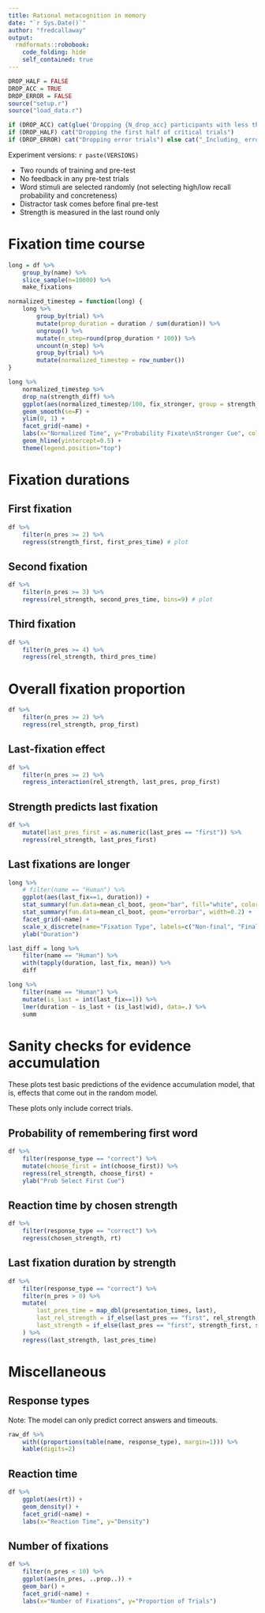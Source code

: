 ```yaml
---
title: Rational metacognition in memory
date: "`r Sys.Date()`"
author: "fredcallaway"
output:
  rmdformats::robobook:
    code_folding: hide
    self_contained: true
---
```


```r
DROP_HALF = FALSE
DROP_ACC = TRUE
DROP_ERROR = FALSE
source("setup.r")
source("load_data.r")
```

```r
if (DROP_ACC) cat(glue('Dropping {N_drop_acc} participants with less than 50% accuracy in critical trials'))
if (DROP_HALF) cat("Dropping the first half of critical trials")
if (DROP_ERROR) cat("Dropping error trials") else cat("_Including_ error trials")
```

Experiment versions: `r paste(VERSIONS)`

- Two rounds of training and pre-test
- No feedback in any pre-test trials
- Word stimuli are selected randomly (not selecting high/low recall probability and concreteness)
- Distractor task comes before final pre-test
- Strength is measured in the last round only
<!-- - **_Not_ excluding incorrect trials** -->


# Fixation time course

```r
long = df %>% 
    group_by(name) %>%
    slice_sample(n=10000) %>% 
    make_fixations

normalized_timestep = function(long) {
    long %>% 
        group_by(trial) %>%
        mutate(prop_duration = duration / sum(duration)) %>% 
        ungroup() %>% 
        mutate(n_step=round(prop_duration * 100)) %>% 
        uncount(n_step) %>% 
        group_by(trial) %>% 
        mutate(normalized_timestep = row_number())
}

long %>% 
    normalized_timestep %>% 
    drop_na(strength_diff) %>% 
    ggplot(aes(normalized_timestep/100, fix_stronger, group = strength_diff, color=strength_diff)) +
    geom_smooth(se=F) + 
    ylim(0, 1) +
    facet_grid(~name) +
    labs(x="Normalized Time", y="Probability Fixate\nStronger Cue", color="Strength Difference") +
    geom_hline(yintercept=0.5) +
    theme(legend.position="top")
```

# Fixation durations

## First fixation

```r
df %>% 
    filter(n_pres >= 2) %>% 
    regress(strength_first, first_pres_time) # plot
```

## Second fixation

```r
df %>% 
    filter(n_pres >= 3) %>% 
    regress(rel_strength, second_pres_time, bins=9) # plot
```

## Third fixation

```r
df %>% 
    filter(n_pres >= 4) %>% 
    regress(rel_strength, third_pres_time)
```

# Overall fixation proportion

```r
df %>% 
    filter(n_pres >= 2) %>% 
    regress(rel_strength, prop_first)
```

## Last-fixation effect

```r
df %>% 
    filter(n_pres >= 2) %>% 
    regress_interaction(rel_strength, last_pres, prop_first)
```

## Strength predicts last fixation 

```r
df %>% 
    mutate(last_pres_first = as.numeric(last_pres == "first")) %>% 
    regress(rel_strength, last_pres_first)
```

## Last fixations are longer

```r
long %>% 
    # filter(name == "Human") %>% 
    ggplot(aes(last_fix==1, duration)) + 
    stat_summary(fun.data=mean_cl_boot, geom="bar", fill="white", color="black") +
    stat_summary(fun.data=mean_cl_boot, geom="errorbar", width=0.2) +
    facet_grid(~name) + 
    scale_x_discrete(name="Fixation Type", labels=c("Non-final", "Final")) +
    ylab("Duration")

last_diff = long %>% 
    filter(name == "Human") %>% 
    with(tapply(duration, last_fix, mean)) %>% 
    diff

long %>% 
    filter(name == "Human") %>% 
    mutate(is_last = int(last_fix==1)) %>% 
    lmer(duration ~ is_last + (is_last|wid), data=.) %>% 
    summ

```


# Sanity checks for evidence accumulation

These plots test basic predictions of the evidence
accumulation model, that is, effects that come out in the random model. 

These plots only include correct trials.

## Probability of remembering first word

```r

df %>%
    filter(response_type == "correct") %>% 
    mutate(choose_first = int(choose_first)) %>% 
    regress(rel_strength, choose_first) +
    ylab("Prob Select First Cue")
```

## Reaction time by chosen strength

```r
df %>% 
    filter(response_type == "correct") %>% 
    regress(chosen_strength, rt)
```

## Last fixation duration by strength

```r
df %>% 
    filter(response_type == "correct") %>% 
    filter(n_pres > 0) %>% 
    mutate(
        last_pres_time = map_dbl(presentation_times, last),
        last_rel_strength = if_else(last_pres == "first", rel_strength, 1 - rel_strength),
        last_strength = if_else(last_pres == "first", strength_first, strength_second)
    ) %>% 
    regress(last_strength, last_pres_time)
```

# Miscellaneous

## Response types

Note: The model can only predict correct answers and timeouts.

```r
raw_df %>% 
    with((proportions(table(name, response_type), margin=1))) %>% 
    kable(digits=2)

```

## Reaction time

```r
df %>% 
    ggplot(aes(rt)) +
    geom_density() +
    facet_grid(~name) +
    labs(x="Reaction Time", y="Density")
```


## Number of fixations

```r
df %>% 
    filter(n_pres < 10) %>% 
    ggplot(aes(n_pres, ..prop..)) +
    geom_bar() +
    facet_grid(~name) +
    labs(x="Number of Fixations", y="Proportion of Trials")

```

